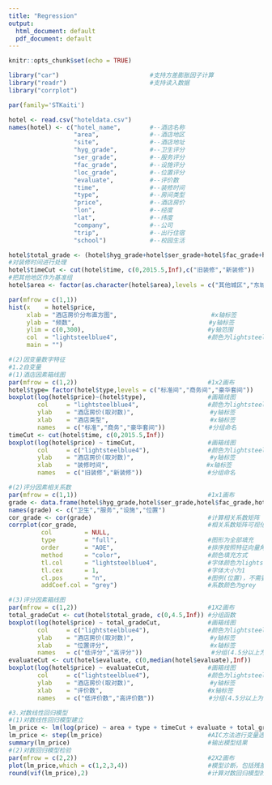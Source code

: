 ```yaml
---
title: "Regression"
output:
  html_document: default
  pdf_document: default
---
```


```r
knitr::opts_chunk$set(echo = TRUE)
```

```r
library("car")                         #支持方差膨胀因子计算
library("readr")                       #支持读入数据
library("corrplot") 

par(family='STKaiti')

hotel <- read.csv("hoteldata.csv")
names(hotel) <- c("hotel_name",        #--酒店名称
                  "area",              #--酒店地区
                  "site",              #--酒店地址
                  "hyg_grade",         #--卫生评分
                  "ser_grade",         #--服务评分
                  "fac_grade",         #--设施评分
                  "loc_grade",         #--位置评分
                  "evaluate",          #--评价数
                  "time",              #--装修时间
                  "type",              #--房间类型
                  "price",             #--酒店房价
                  "lon",               #--经度
                  "lat",               #--纬度
                  "company",           #--公司
                  "trip",              #--出行住宿
                  "school")            #--校园生活

hotel$total_grade <- (hotel$hyg_grade+hotel$ser_grade+hotel$fac_grade+hotel$loc_grade)/4
#对装修时间进行处理
hotel$timeCut <- cut(hotel$time, c(0,2015.5,Inf),c("旧装修","新装修"))   #分组函数
#把其他地区作为基准组
hotel$area <- factor(as.character(hotel$area),levels = c("其他城区","东城区","朝阳区","海淀区"))

par(mfrow = c(1,1))                                   
hist(x    = hotel$price,
     xlab = "酒店房价分布直方图",                          #x轴标签
     ylab = "频数",                                     #y轴标签
     ylim = c(0,300),                                  #y轴范围
     col  = "lightsteelblue4",                         #颜色为lightsteelblue4
     main = "")            

#(2)因变量数字特征
#1.2自变量
#(1)酒店因素箱线图
par(mfrow = c(1,2))                                    #1x2画布
hotel$type= factor(hotel$type,levels = c("标准间","商务间","豪华套间"))
boxplot(log(hotel$price)~(hotel$type),                 #画箱线图
        col     = "lightsteelblue4",                   #颜色为lightsteelblue4
        ylab    = "酒店房价(取对数)",                     #y轴标签
        xlab    = "酒店类型",                            #x轴标签
        names   = c("标准","商务","豪华套间"))            #分组命名
timeCut <- cut(hotel$time, c(0,2015.5,Inf))
boxplot(log(hotel$price) ~ timeCut,                    #画箱线图
        col     = c("lightsteelblue4"),                #颜色为lightsteelblue4
        ylab    = "酒店房价(取对数)",                     #y轴标签
        xlab    = "装修时间",                           #x轴标签
        names   = c("旧装修","新装修"))                  #分组命名

#(2)评分因素相关系数
par(mfrow = c(1,1))                                    #1x1画布
grade <- data.frame(hotel$hyg_grade,hotel$ser_grade,hotel$fac_grade,hotel$loc_grade)
names(grade) <- c("卫生","服务","设施","位置")
cor_grade <- cor(grade)                                #计算相关系数矩阵
corrplot(cor_grade,                                    #相关系数矩阵可视化
         col         = NULL,
         type        = "full",                         #图形为全部填充
         order       = "AOE",                          #排序按照特征向量角序(AOE)方式
         method      = "color",                        #颜色填充方式
         tl.col      = "lightsteelblue4",              #字体颜色为lightsteelblue4
         tl.cex      = 1,                              #字体大小为1
         cl.pos      = "n",                            #图例(位置)，不需要图例
         addCoef.col = "grey")                         #系数颜色为grey

#(3)评分因素箱线图
par(mfrow = c(1,2))                                    #1X2画布
total_gradeCut <- cut(hotel$total_grade, c(0,4.5,Inf)) #分组函数
boxplot(log(hotel$price) ~ total_gradeCut,             #画箱线图
        col     = c("lightsteelblue4"),                #颜色为lightsteelblue4
        ylab    = "酒店房价(取对数)",                     #y轴标签
        xlab    = "位置评分",                            #x轴标签
        names   = c("低评分","高评分"))                   #分组(4.5分以上为高评分，4.5分一下为低评分)
evaluateCut <- cut(hotel$evaluate, c(0,median(hotel$evaluate),Inf))
boxplot(log(hotel$price) ~ evaluateCut,                #画箱线图
        col     = c("lightsteelblue4"),                #颜色为lightsteelblue4
        ylab    = "酒店房价(取对数)",                     #y轴标签
        xlab    = "评价数",                             #x轴标签
        names   = c("低评价数","高评价数"))               #分组(4.5分以上为高评分，4.5分一下为低评分)

#3.对数线性回归模型
#(1)对数线性回归模型建立
lm_price <- lm(log(price) ~ area + type + timeCut + evaluate + total_grade + school + company + trip ,data = hotel)
lm_price <- step(lm_price)                             #AIC方法进行变量选择
summary(lm_price)                                      #输出模型结果
#(2)对数回归模型检验
par(mfrow = c(2,2))                                    #2X2画布
plot(lm_price,which = c(1,2,3,4))                      #模型诊断，包括残差图、QQ图、cook距离
round(vif(lm_price),2)                                 #计算对数回归模型的方差膨胀因子
```